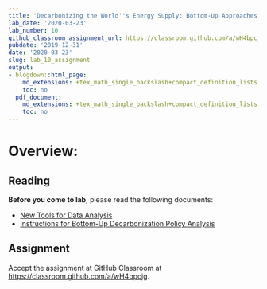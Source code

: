 ```yaml
---
title: 'Decarbonizing the World''s Energy Supply: Bottom-Up Approaches'
lab_date: '2020-03-23'
lab_number: 10
github_classroom_assignment_url: https://classroom.github.com/a/wH4bpcjg
pubdate: '2019-12-31'
date: '2020-03-23'
slug: lab_10_assignment
output:
- blogdown::html_page:
    md_extensions: +tex_math_single_backslash+compact_definition_lists
    toc: no
  pdf_document:
    md_extensions: +tex_math_single_backslash+compact_definition_lists
    toc: no
---
```


# Overview:

## Reading

**Before you come to lab**, please read the following documents:

* [New Tools for Data Analysis](/lab_docs/lab_10_new_tools){target="_blank"}
* [Instructions for Bottom-Up Decarbonization Policy Analysis](/lab_docs/lab_10_instructions){target="_blank"}

## Assignment

Accept the assignment at GitHub Classroom at <https://classroom.github.com/a/wH4bpcjg>.

